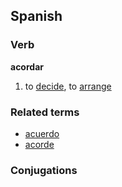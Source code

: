 ==Spanish==
===Verb===
'''acordar'''

# to [[decide]], to [[arrange]]

===Related terms===
*[[acuerdo]]
*[[acorde]]

===Conjugations===
{{es-conj-ar (o-ue)|ac|rd}}